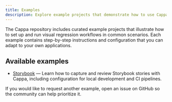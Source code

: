 ```yaml
---
title: Examples
description: Explore example projects that demonstrate how to use Cappa in different environments.
---
```


The Cappa repository includes curated example projects that illustrate how to set up and run visual
regression workflows in common scenarios. Each example contains step-by-step instructions and
configuration that you can adapt to your own applications.

## Available examples

- [Storybook](https://github.com/cappajs/cappa/tree/main/examples/storybook) — Learn how to capture
  and review Storybook stories with Cappa, including configuration for local development and CI
  pipelines.

If you would like to request another example, open an issue on GitHub so the community can help
prioritize it.
